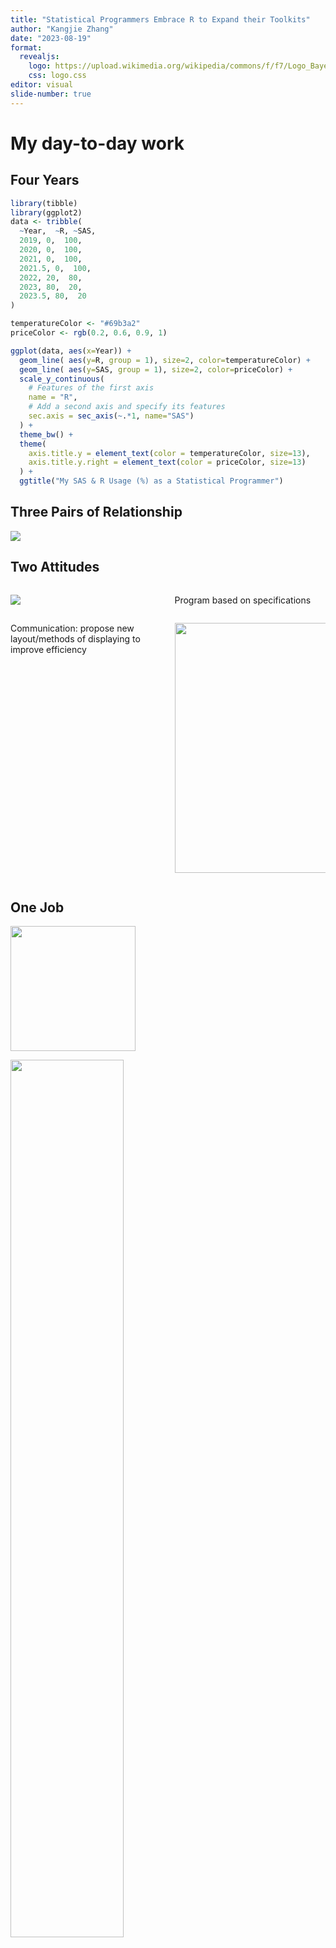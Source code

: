 ```yaml
---
title: "Statistical Programmers Embrace R to Expand their Toolkits"
author: "Kangjie Zhang"
date: "2023-08-19"
format:
  revealjs: 
    logo: https://upload.wikimedia.org/wikipedia/commons/f/f7/Logo_Bayer.svg
    css: logo.css
editor: visual
slide-number: true
---
```


# My day-to-day work

## Four Years

```r
library(tibble)
library(ggplot2)
data <- tribble(
  ~Year,  ~R, ~SAS,
  2019, 0,  100,
  2020, 0,  100,
  2021, 0,  100,
  2021.5, 0,  100,
  2022, 20,  80,
  2023, 80,  20,
  2023.5, 80,  20
)

temperatureColor <- "#69b3a2"
priceColor <- rgb(0.2, 0.6, 0.9, 1)

ggplot(data, aes(x=Year)) +
  geom_line( aes(y=R, group = 1), size=2, color=temperatureColor) + 
  geom_line( aes(y=SAS, group = 1), size=2, color=priceColor) + 
  scale_y_continuous(
    # Features of the first axis
    name = "R",
    # Add a second axis and specify its features
    sec.axis = sec_axis(~.*1, name="SAS")
  ) +
  theme_bw() +
  theme(
    axis.title.y = element_text(color = temperatureColor, size=13),
    axis.title.y.right = element_text(color = priceColor, size=13)
  ) +
  ggtitle("My SAS & R Usage (%) as a Statistical Programmer") 
```

## Three Pairs of Relationship

::: fragment
![](3rel.PNG){fig-align="center"}
:::

## Two Attitudes

::: columns
::: {.column width="50%"}
::: fragment
![](https://media.giphy.com/media/0UdHxnR0L7u05hVV0h/giphy.gif){width="70%\""}
:::
:::

::: {.column width="50%"}
::: fragment
Program based on specifications
:::
:::
:::

::: columns
::: {.column width="50%"}
::: fragment
Communication: propose new layout/methods of displaying to improve efficiency
:::
:::

::: {.column width="50%"}
::: fragment
![](https://media.giphy.com/media/v1.Y2lkPTc5MGI3NjExbnIwZ2U3dGR5c2M3dzJpZXI1MHZyeHUwazNmbWJib2FwaWU5cHU4ZiZlcD12MV9pbnRlcm5hbF9naWZfYnlfaWQmY3Q9Zw/eg3tTqoOegYLbzcPdJ/giphy-downsized-large.gif){.absolute bottom="10" right="50" width="400"}
:::
:::
:::

## One Job

::: fragment
![](1%20tool.jpg){.absolute top="100" left="0" width="200"}
:::

::: fragment
![](2%20ikea_spec.jpg){.absolute top="100" right="0" width="60%"}
:::

::: fragment
![](3.jpg){.absolute bottom="50" right="250" width="60%"}
:::

# Initiatives in R

## Data Visualization

::: r-stack
```r
%BoxPlot(
    data           
  , X
  , y
  , class
  , title
  , subtitle
  , legendtitle
  , legend_pos
  , xlabel
  , ylabel
  , style
  , xrange
  , xincrement
  , yrange
  , yincrement
  , boxcolor
  , boxsize
  , dot
  , outlier_size
  , outlier_color 
  , output
  , ...
);
```

![](lego.png){.fragment .absolute left="80" bottom="30" width="72%"}

![](lego_templates.jpg){.fragment width="100%"}
:::

::: notes
1.  lack of flexibility
2.  learning curve, require good documentation, heavily reply on internal expert

ggplot2: intuitive and layered grammar of graphics approach, easier to create complex visualizations with relatively concise code.\
high level of customization with a wide range of themes, color palettes, and options for tweaking graph elements.

SAS: While SAS offers powerful graphing capabilities, its syntax might be perceived as more complex and verbose compared to ggplot2. SAS also allows customization, but the level of control might require more effort in some cases compared to ggplot2.

Creative Building Bricks 1. ggplot2 more options
:::

## What's CDISC/ADaM?

::: notes
ADaM defines dataset and metadata standards that support: efficient generation, replication, and review of clinical trial statistical analyses, and traceability among analysis results, analysis data, and data represented in the Study Data Tabulation Model (SDTM). ADaM is one of the required standards for data submission to FDA (U.S.) and PMDA (Japan).
:::

## Why Pharmaverse?

![](base_tidy_pharma.png){fig-align="center"}

## Does it work?

::: incremental
-   Pilot submission through R Consortium R Submission Working Group
-   Work closely with CDISC (Clinical Data Interchange Standards Consortium) working group
-   Advertising through conferences/social media/blog post
:::

::: notes
-   a cross industry pharma working group focusing on improving practices of R-based clinical trial regulatory submissions.

-   follow the latest standards
:::

## How to take advantage of existing tools?

::: incremental
-   Actively evaluating what's available in the industry

-   Familiar with company-specific metadata/standards

-   Compare with internal SAS macro system

-   Bridge the gap between open-source R packages and the company's internal resources.
:::

::: fragment
![](bridge.png){fig-align="center" width="8cm" height="4cm"}
:::
 

## Strategies

-   dy work with R: development/testing area, focusing `admiral` and its extension package

Leverage metadata/define.xml metacore metatools xportr Validation diffdf arsenal - Q
ua  rto website for knowledge sharing.

-   Internal R package: A toolbox that enables users from Bayer to program ADaM according to the Bayer-specific standard. It also includes a set of functions for the definx.xml process in R, allowing for smooth utilization of pharmaverse packages within the Bayer environment.

# C


onclusion

-   R can be used as a powerful complement to traditional statistical programming languages, such as SAS.
-   Collaborate across the industry to tackle common problems
-   Closer relationship between user and developers to deliver better products
-   Provide value to their organizations/industry.

# Health for all, Hunger for none
